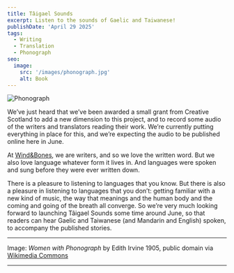 ```yaml
---
title: Tâigael Sounds
excerpt: Listen to the sounds of Gaelic and Taiwanese!
publishDate: 'April 29 2025'
tags:
  - Writing
  - Translation
  - Phonograph
seo:
  image:
    src: '/images/phonograph.jpg'
    alt: Book
---
```



![Phonograph](/images/phonograph.jpg)

We’ve just heard that we’ve been awarded a small grant from Creative Scotland to add a new dimension to this project, and to record some audio of the writers and translators reading their work. We’re currently putting everything in place for this, and we’re expecting the audio to be published online here in June.

At [Wind&Bones](https://www.windandbones.com), we are writers, and so we love the written word. But we also love language whatever form it lives in. And languages were spoken and sung before they were ever written down. 

There is a pleasure to listening to languages that you know. But there is also a pleasure in listening to languages that you don’t: getting familiar with a new kind of music, the way that meanings and the human body and the coming and going of the breath all converge. So we’re very much looking forward to launching Tâigael Sounds some time around June, so that readers can hear Gaelic and Taiwanese (and Mandarin and English) spoken, to accompany the published stories.

---


Image: *Women with Phonograph* by Edith Irvine 1905, public domain via [Wikimedia Commons](https://commons.wikimedia.org/wiki/File:Women_with_Phonograph_Edith_Irvine.jpg)

---

<Order />

